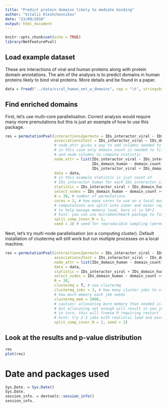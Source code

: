 ```yaml
---
title: "Predict protein domains likely to mediate binding"
author: "Vitalii Kleshchevnikov"
date: "23/09/2018"
output: html_document
---
```


```r
knitr::opts_chunk$set(echo = TRUE)
library(NetFeaturePval)
```

## Load example dataset

These are interactions of viral and human proteins along with protein domain annotations. The aim of the analysis is to predict domains in human proteins likely to bind viral proteins. More details and be found in a paper.

```r
data = fread("../data/viral_human_net_w_domains", sep = "\t", stringsAsFactors = F)
```

## Find enriched domains

First, let's use multi-core parallelisation. Correct analysis would require many more premutations but this is just an example of how to use this package.

```r
res = permutationPval(interactions2permute = IDs_interactor_viral ~ IDs_interactor_human,
                      associations2test = IDs_interactor_viral ~ IDs_domain_human,
                      # node_attr gives a way to add columns needed to compute statistic and filter the data,
                      # in this case only domain_count is needed to filter 
                      # and node columns to compute statistic
                      node_attr = list(IDs_interactor_viral ~ IDs_interactor_viral_degree,
                                       IDs_domain_human ~ domain_count,
                                       IDs_interactor_viral + IDs_domain_human ~ domain_frequency_per_IDs_interactor_viral), 
                      data = data,
                      # in this example statistic is just count of 
                      # IDs_interactor_human for each IDs_interactor_viral / IDs_domain_human pair
                      statistic = IDs_interactor_viral + IDs_domain_human ~ .N,
                      select_nodes = IDs_domain_human ~ domain_count >= 1,
                      N = 30, # number of permutations
                      cores = 3, # how many cores to use on a local machine
                      # computations are split into inner and outer replicate 
                      # to help manage memory load, here it is 50*2
                      # hint: you can use microbenchmark package to find optimal value
                      split_comp_inner_N = 2, 
                      seed = 2) # seed for reproducible sampling (permutations)
```

Next, let's try multi-node parallelisation (on a computing cluster). Default installation of clustermq will still work but run multiple processes on a local machine.

```r
res = permutationPval(interactions2permute = IDs_interactor_viral ~ IDs_interactor_human,
                      associations2test = IDs_interactor_viral ~ IDs_domain_human,
                      node_attr = list(IDs_domain_human ~ domain_count),
                      data = data,
                      statistic = IDs_interactor_viral + IDs_domain_human ~ .N,
                      select_nodes = IDs_domain_human ~ domain_count >= 1,
                      N = 30, 
                      clustermq = T, # use clustermq
                      clustermq_jobs = 3, # how many cluster jobs to start 
                      # how much memory each job needs
                      clustermq_mem = 2000, 
                      # caution: allocating more memory than needed is a waste of resources,
                      # but allocating not enough will result in you jobs being killed,
                      # in turn, this will freese R requiring restart
                      # hint: try 2-3 jobs with realistic load and excess of memory
                      split_comp_inner_N = 2, seed = 2)
```

## Look at the results and p-value distribution

```r
res
plot(res)
```

# Date and packages used

```r
Sys.Date. = Sys.Date()
Sys.Date.
session_info. = devtools::session_info()
session_info.
```
